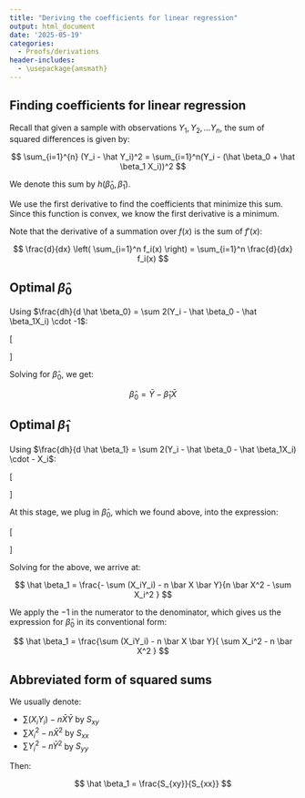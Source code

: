 ```yaml
---
title: "Deriving the coefficients for linear regression"
output: html_document
date: '2025-05-19'
categories:
  - Proofs/derivations
header-includes:
  - \usepackage{amsmath}
---
```


## Finding coefficients for linear regression

Recall that given a sample with observations $Y_1, Y_2, \dotsc Y_n$, the sum of squared differences is given by:

$$  
\sum_{i=1}^{n} (Y_i - \hat Y_i)^2 = \sum_{i=1}^n(Y_i - (\hat \beta_0 + \hat \beta_1 X_i))^2  
$$

We denote this sum by $h(\hat \beta_0, \hat \beta_1)$.

We use the first derivative to find the coefficients that minimize this sum. Since this function is convex, we know the first derivative is a minimum.

Note that the derivative of a summation over $f(x)$ is the sum of $f'(x)$:

$$
\frac{d}{dx} \left( \sum_{i=1}^n f_i(x) \right) = \sum_{i=1}^n \frac{d}{dx} f_i(x)
$$

## Optimal $\hat \beta_0$

Using $\frac{dh}{d \hat \beta_0} = \sum 2(Y_i - \hat \beta_0  - \hat \beta_1X_i) \cdot -1$:

\[
\begin{aligned}
 \sum 2(Y_i - \hat \beta_0  - \hat \beta_1X_i) \cdot -1 &= 0 \\ 
 \sum (Y_i - \hat \beta_0  - \hat \beta_1X_i) &= 0 \\  
 \sum (Y_i) - n \hat \beta_0  - \hat \beta_1 \sum (X_i) &= 0 \\  
n \bar Y - n \hat \beta_0  - \hat \beta_1 n \bar X &= 0 \\  
\bar Y -  \hat \beta_0  - \hat \beta_1  \bar X &= 0 \\ 
\end{aligned}
\]

Solving for $\hat \beta_0$, we get:

$$
\hat \beta_0 = \bar Y - \hat \beta_1 \bar X
$$

## Optimal $\hat \beta_1$

Using $\frac{dh}{d \hat \beta_1} = \sum 2(Y_i - \hat \beta_0 - \hat \beta_1X_i) \cdot  - X_i$:

\[
\begin{aligned}
\sum 2(Y_i - \hat \beta_0 - \hat \beta_1X_i) \cdot - X_i &= 0 \\
\sum (X_iY_i - \hat \beta_0 X_i - \hat \beta_1X_i^2) &= 0 \\
\sum (X_iY_i) - \hat \beta_0 \cdot n \bar X - \hat \beta_1 \sum (X_i^2) &= 0 \\
\end{aligned}
\]

At this stage, we plug in $\hat \beta_0$, which we found above, into the expression:

\[
\begin{aligned}
\sum (X_iY_i) - (\bar Y - \hat \beta_1 \bar X) \cdot n \bar X - \hat \beta_1 \sum X_i^2 &= 0 \\
\sum (X_iY_i) - (n \bar X \bar Y - n \hat \beta_1 \bar X^2) - \hat \beta_1 \sum X_i^2 &= 0 \\
\sum (X_iY_i) - n \bar X \bar Y + n \hat \beta_1 \bar X^2 - \hat \beta_1 \sum X_i^2 &= 0 \\
\sum (X_iY_i) - n \bar X \bar Y + \hat \beta_1 \left[ n \bar X^2 - \sum X_i^2 \right] &= 0 \\
\end{aligned}
\]

Solving for the above, we arrive at:

$$
\hat \beta_1 = \frac{- \sum (X_iY_i) - n \bar X \bar Y}{n \bar X^2 - \sum X_i^2 }
$$

We apply the $-1$ in the numerator to the denominator, which gives us the expression for $\hat \beta_0$ in its conventional form:

$$
\hat \beta_1 = \frac{\sum (X_iY_i) - n \bar X \bar Y}{ \sum X_i^2 - n \bar X^2 }
$$

## Abbreviated form of squared sums

We usually denote:

- $\sum (X_iY_i) - n \bar X \bar Y$ by $S_{xy}$  
- $\sum X_i^2 - n \bar X ^2$ by $S_{xx}$  
- $\sum Y_i^2 - n \bar Y^2$ by $S_{yy}$

Then:

$$
\hat \beta_1 = \frac{S_{xy}}{S_{xx}}
$$
